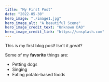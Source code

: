 ```yaml
---
title: "My First Post"
date: "2022-05-30"
hero_image: "./image1.jpg"
hero_image_alt: "A beautiful Scene"
hero_image_credit_text: "Unknown DAO"
hero_image_credit_link: "https://unsplash.com"
---
```


This is my first blog post! Isn't it *great*?

Some of my **favorite** things are:

* Petting dogs
* Singing
* Eating potato-based foods